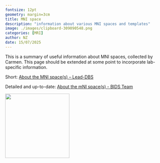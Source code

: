 ```yaml
---
fontsize: 12pt
geometry: margin=3cm
title: MNI space
description: "information about various MNI spaces and templates"
image: ./images/clipboard-309090548.png
categories: [MRI]
author: NZ
date: 15/07/2025
---
```


This is a summary of useful information about MNI spaces, collected by Carmen. This page should be extended at some point to incorporate lab-specific information.

Short: [About the MNI space(s) – Lead-DBS](https://www.lead-dbs.org/about-the-mni-spaces/)

Detailed and up-to-date: [About the mNI space(s) - BIDS Team](https://bids-specification.readthedocs.io/en/latest/appendices/coordinate-systems.html)

![](images/clipboard-309090548.png){width="206"}
